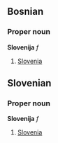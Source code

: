 ==Bosnian==

===Proper noun===
'''Slovenija''' ''f''
# [[Slovenia]]

==Slovenian==

===Proper noun===
'''Slovenija''' ''f''
# [[Slovenia]]